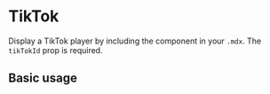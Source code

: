 

<Meta title="Components/TikTok" component={TikTok} />

# TikTok

Display a TikTok player by including the component in your `.mdx`. The `tikTokId` prop is required.

<Props of={TikTok} />

## Basic usage

<Preview>
  <TikTok tikTokId="@scout2015/video/6718335390845095173" />
</Preview>
